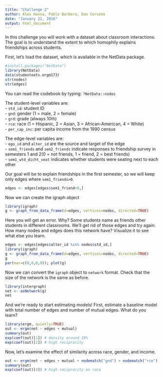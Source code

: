 ```yaml
---
title: "Challenge 2"
author: Alex Hanna, Pablo Barbera, Dan Cervone
date: "January 21, 2016"
output: html_document
---
```


In this challenge you will work with a dataset about classroom interactions. The goal is to understand the extent to which homophily explains friendships across students.

First, let's load the dataset, which is available in the NetData package.


```r
#install.packages("NetData")
library(NetData)
data(studentnets.ergm173)
str(nodes)
str(edges)
```

You can read the codebook by typing: `?NetData::nodes`

The student-level variables are:    
- `std_id`: student ID  
- `gnd`: gender (1 = male, 2 = female)  
- `grd`: grade (always 10th)  
- `rce`: race (1 = Hispanic, 2 = Asian, 3 = African-American, 4 = White)  
- `per_cap_inc`: per capita income from the 1990 census  

The edge-level variables are:  
- `ego_id` and `alter_id` are the source and target of the edge  
- `sem1_friends` and `sem2_friends` indicate responses to friendship survey in semesters 1 and 2(0 = not friends, 1 = friend, 2 = best friends)  
- `sem1_wtd_dicht_seat` indicates whether students were seating next to each other  

Our goal will be to explain friendships in the first semester, so we will keep only edges where `sem1_friends>0`.

```r
edges <- edges[edges$sem1_friend>0,]
```

Now we can create the igraph object

```r
library(igraph)
g <- graph_from_data_frame(d=edges, vertices=nodes, directed=TRUE)
```

Here you will get an error. Why? Some students name as friends other students in different classrooms. We'll get rid of those edges and try again. How many nodes and edges does this network have? Visualize it to see what else you learn.

```r
edges <- edges[edges$alter_id %in% nodes$std_id,]
library(igraph)
g <- graph_from_data_frame(d=edges, vertices=nodes, directed=TRUE)
g
par(mar=c(0,0,0,0)); plot(g)
```

Now we can convert the `igraph` object to `network` format. Check that the size of the network is the same as before.

```r
library(intergraph)
net <- asNetwork(g)
net
```

And we're ready to start estimating models! First, estimate a baseline model with total number of edges and number of mutual edges. What do you learn?

```r
library(ergm, quietly=TRUE)
out <- ergm(net ~ edges + mutual)
summary(out)
exp(coef(out)[1]) # density around 10%
exp(coef(out)[2]) # high reciprocity
```

Now, let's examine the effect of similarity across race, gender, and income. 
```r
out <- ergm(net ~ edges + mutual + nodematch("gnd") + nodematch("rce") + absdiff("per_cap_inc"))
summary(out)
exp(coef(out)[4]) # high reciprocity on race
```


